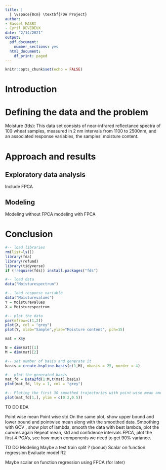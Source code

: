 ```yaml
---
title: |
  | \vspace{8cm} \textbf{FDA Project}
author:
- Bassel MASRI
- Cyril DEVEDEUX
date: "2/14/2021"
output:
  pdf_document:
    number_sections: yes
  html_document:
    df_print: paged
---
```


```r
knitr::opts_chunk$set(echo = FALSE)
```

# Introduction

# Defining the data and the problem

Moisture (fds): This data set consists of near-infrared reflectance spectra of 100 wheat samples, measured in 2 nm intervals from 1100 to 2500nm, and an associated response variables, the samples’ moisture content.

# Approach and results

## Exploratory data analysis

Include FPCA

## Modeling

Modeling without FPCA
modeling with FPCA

# Conclusion


```r
#-- load libraries
rm(list=ls())
library(fda)
library(refund)
library(tidyverse)
if (!require(fds)) install.packages("fds")
```

```r
#-- load data
data("Moisturespectrum")

#-- load response variable
data("Moisturevalues")
Y = Moisturevalues
X = Moisturespectrum

#-- plot the data
par(mfrow=c(1,2))
plot(X, col = "grey")
plot(Y, xlab="Sample",ylab="Moisture content", pch=15)
```

```r
mat = X$y

N = dim(mat)[1]
M = dim(mat)[2]

#-- set number of basis and generate it
basis = create.bspline.basis(c(1,M), nbasis = 25, norder = 4)

#-- plot the generated basis
mat_fd = Data2fd(1:M,t(mat),basis)
plot(mat_fd, lty = 1, col = "grey")
```

```r
#-- Ploting the first 30 smoothed trajectories with point-wise mean and sd
plot(mat_fd[1,], ylim = c(0.2,0.5))
```

TO DO EDA

Point wise mean
Point wise std
On the same plot, show upper bound and lower bound and pointwise mean along with the smoothed data.
Smoothing with GCV , show plot of lambda, smooth the data with best lambda, plot the curvres again
Repeat mean, std and confidence intervals
FPCA, plot the first 4 PCA's, see how much components we need to get 90% variance.

TO DO Modeling
Maybe a test train split ? (bonus)
Scalar on function regression
Evaluate model R2

Maybe scalar on function regression using FPCA (for later)

